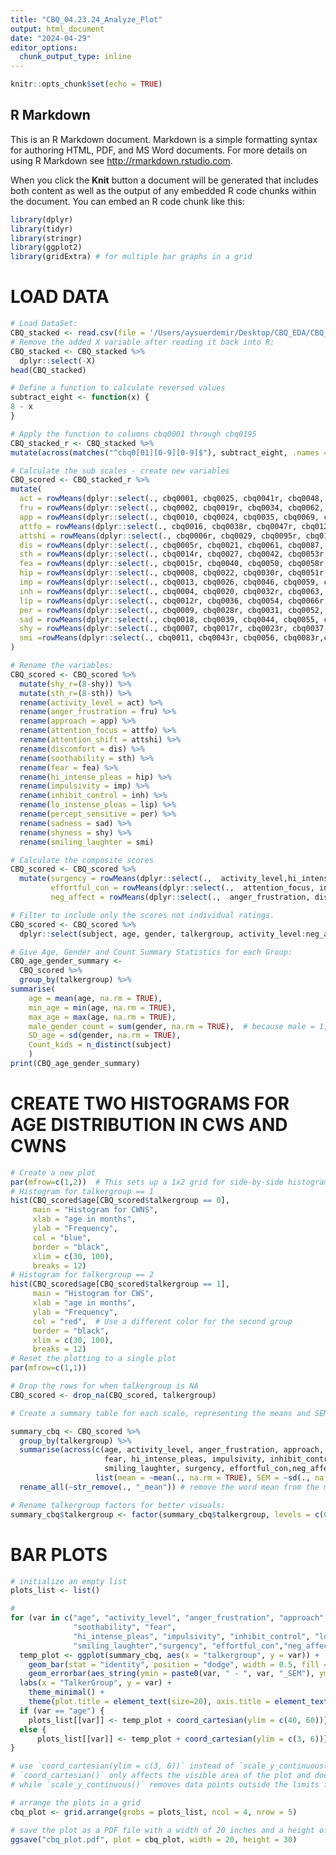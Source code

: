 ```yaml
---
title: "CBQ_04.23.24_Analyze_Plot"
output: html_document
date: "2024-04-29"
editor_options: 
  chunk_output_type: inline
---
```


```r
knitr::opts_chunk$set(echo = TRUE)
```

## R Markdown

This is an R Markdown document. Markdown is a simple formatting syntax for authoring HTML, PDF, and MS Word documents. For more details on using R Markdown see <http://rmarkdown.rstudio.com>.

When you click the **Knit** button a document will be generated that includes both content as well as the output of any embedded R code chunks within the document. You can embed an R code chunk like this:

```r
library(dplyr)
library(tidyr)
library(stringr)
library(ggplot2)
library(gridExtra) # for multiple bar graphs in a grid
```

# LOAD DATA
```r
# Load DataSet: 
CBQ_stacked <- read.csv(file = '/Users/aysuerdemir/Desktop/CBQ_EDA/CBQ_stacked.csv')
# Remove the added X variable after reading it back into R:
CBQ_stacked <- CBQ_stacked %>%
  dplyr::select(-X)
head(CBQ_stacked)
```
```r

# Define a function to calculate reversed values
subtract_eight <- function(x) {
8 - x
}

# Apply the function to columns cbq0001 through cbq0195
CBQ_stacked_r <- CBQ_stacked %>%
mutate(across(matches("^cbq0[01][0-9][0-9]$"), subtract_eight, .names = "{col}r"))

# Calculate the sub scales - create new variables
CBQ_scored <- CBQ_stacked_r %>%
mutate(
  act = rowMeans(dplyr::select(., cbq0001, cbq0025, cbq0041r, cbq0048, cbq0088r, cbq0102r, cbq0123r, cbq0126r, cbq0145r, cbq0152, cbq0172, cbq0187, cbq0192r), na.rm = TRUE),
  fru = rowMeans(dplyr::select(., cbq0002, cbq0019r, cbq0034, cbq0062, cbq0073, cbq0078, cbq0120r, cbq0128, cbq0140, cbq0156r, cbq0173, cbq0181, cbq0193), na.rm = TRUE),
  app = rowMeans(dplyr::select(., cbq0010, cbq0024, cbq0035, cbq0069, cbq0082, cbq0096, cbq0117, cbq0131r, cbq0148, cbq0166, cbq0175r, cbq0188r, cbq0191r), na.rm = TRUE),
  attfo = rowMeans(dplyr::select(., cbq0016, cbq0038r, cbq0047r, cbq0125, cbq0144, cbq0160, cbq0171r, cbq0186, cbq0195r), na.rm = TRUE),
  attshi = rowMeans(dplyr::select(., cbq0006r, cbq0029, cbq0095r, cbq0180, cbq0184r), na.rm = TRUE),
  dis = rowMeans(dplyr::select(., cbq0005r, cbq0021, cbq0061, cbq0087, cbq0097, cbq0101r, cbq0115, cbq0132, cbq0141, cbq0157, cbq0178, cbq0190r), na.rm = TRUE),
  sth = rowMeans(dplyr::select(., cbq0014r, cbq0027, cbq0042, cbq0053r, cbq0068r, cbq0085, cbq0092, cbq0103, cbq0118, cbq0134, cbq0150r, cbq0167r, cbq0177), na.rm = TRUE),
  fea = rowMeans(dplyr::select(., cbq0015r, cbq0040, cbq0050, cbq0058r, cbq0070r, cbq0080, cbq0091, cbq0130, cbq0138r, cbq0161r, cbq0176r, cbq0189), na.rm = TRUE),
  hip = rowMeans(dplyr::select(., cbq0008, cbq0022, cbq0030r, cbq0051r, cbq0060r, cbq0067, cbq0077, cbq0100, cbq0107, cbq0124, cbq0139, cbq0159r, cbq0182), na.rm = TRUE),
  imp = rowMeans(dplyr::select(., cbq0013, cbq0026, cbq0046, cbq0059, cbq0071r, cbq0079r, cbq0090r, cbq0104, cbq0114, cbq0137r, cbq0155, cbq0169r, cbq0183r), na.rm = TRUE),
  inh = rowMeans(dplyr::select(., cbq0004, cbq0020, cbq0032r, cbq0063, cbq0075, cbq0093r, cbq0108r, cbq0116, cbq0136, cbq0147, cbq0162r, cbq0168, cbq0185), na.rm = TRUE),
  lip = rowMeans(dplyr::select(., cbq0012r, cbq0036, cbq0054, cbq0066r, cbq0076,cbq0111r, cbq0113, cbq0133, cbq0146, cbq0151,cbq0164, cbq0174), na.rm = TRUE),
  per = rowMeans(dplyr::select(., cbq0009, cbq0028r, cbq0031, cbq0052, cbq0065,cbq0084r, cbq0098, cbq0105, cbq0122r, cbq0142r,cbq0154, cbq0170r), na.rm = TRUE),
  sad = rowMeans(dplyr::select(., cbq0018, cbq0039, cbq0044, cbq0055, cbq0064,cbq0072r, cbq0081, cbq0094, cbq0109r, cbq0112r,cbq0127, cbq0149r), na.rm = TRUE),
  shy = rowMeans(dplyr::select(., cbq0007, cbq0017r, cbq0023r, cbq0037,cbq0045r, cbq0057r, cbq0074, cbq0089, cbq0106,cbq0119r, cbq0129r, cbq0143, cbq0158r), na.rm = TRUE),
  smi =rowMeans(dplyr::select(., cbq0011, cbq0043r, cbq0056, cbq0083r,cbq0099r, cbq0110, cbq0121r, cbq0135r, cbq0152,cbq0163, cbq0165r, cbq0179, cbq0194), na.rm = TRUE)
)

# Rename the variables:
CBQ_scored <- CBQ_scored %>%
  mutate(shy_r=(8-shy)) %>%
  mutate(sth_r=(8-sth)) %>%
  rename(activity_level = act) %>%
  rename(anger_frustration = fru) %>%
  rename(approach = app) %>%
  rename(attention_focus = attfo) %>%
  rename(attention_shift = attshi) %>%
  rename(discomfort = dis) %>%
  rename(soothability = sth) %>%
  rename(fear = fea) %>%
  rename(hi_intense_pleas = hip) %>%
  rename(impulsivity = imp) %>%
  rename(inhibit_control = inh) %>%
  rename(lo_instense_pleas = lip) %>%
  rename(percept_sensitive = per) %>%
  rename(sadness = sad) %>%
  rename(shyness = shy) %>%
  rename(smiling_laughter = smi)

# Calculate the composite scores      
CBQ_scored <- CBQ_scored %>%
  mutate(surgency = rowMeans(dplyr::select(.,  activity_level,hi_intense_pleas, impulsivity, shy_r)),
         effortful_con = rowMeans(dplyr::select(.,  attention_focus, inhibit_control,lo_instense_pleas, percept_sensitive)),
         neg_affect = rowMeans(dplyr::select(.,  anger_frustration, discomfort,fear, sadness, sth_r))) 

# Filter to include only the scores not individual ratings. 
CBQ_scored <- CBQ_scored %>%
  dplyr::select(subject, age, gender, talkergroup, activity_level:neg_affect)
```

```r
# Give Age, Gender and Count Summary Statistics for each Group:
CBQ_age_gender_summary <- 
  CBQ_scored %>%
  group_by(talkergroup) %>%
summarise(
    age = mean(age, na.rm = TRUE),
    min_age = min(age, na.rm = TRUE),
    max_age = max(age, na.rm = TRUE),
    male_gender_count = sum(gender, na.rm = TRUE),  # because male = 1, female = 0
    SD_age = sd(gender, na.rm = TRUE),
    Count_kids = n_distinct(subject)
    )
print(CBQ_age_gender_summary)
```

# CREATE TWO HISTOGRAMS FOR AGE DISTRIBUTION IN CWS AND CWNS
```r

# Create a new plot
par(mfrow=c(1,2))  # This sets up a 1x2 grid for side-by-side histograms
# Histogram for talkergroup == 1
hist(CBQ_scored$age[CBQ_scored$talkergroup == 0], 
     main = "Histogram for CWNS",
     xlab = "age in months",
     ylab = "Frequency",
     col = "blue",
     border = "black",
     xlim = c(30, 100), 
     breaks = 12)
# Histogram for talkergroup == 2
hist(CBQ_scored$age[CBQ_scored$talkergroup == 1], 
     main = "Histogram for CWS",
     xlab = "age in months",
     ylab = "Frequency",
     col = "red",  # Use a different color for the second group
     border = "black",
     xlim = c(30, 100), 
     breaks = 12)
# Reset the plotting to a single plot
par(mfrow=c(1,1))
```

```r
# Drop the rows for when talkergroup is NA
CBQ_scored <- drop_na(CBQ_scored, talkergroup)

# Create a summary table for each scale, representing the means and SEMs for CWS and CWNS groups:

summary_cbq <- CBQ_scored %>%
  group_by(talkergroup) %>%
  summarise(across(c(age, activity_level, anger_frustration, approach, attention_focus, attention_shift, discomfort, soothability,
                     fear, hi_intense_pleas, impulsivity, inhibit_control, lo_instense_pleas, percept_sensitive, sadness, shyness,
                     smiling_laughter, surgency, effortful_con,neg_affect),
                   list(mean = ~mean(., na.rm = TRUE), SEM = ~sd(., na.rm = TRUE)/sqrt(n()))))%>%
  rename_all(~str_remove(., "_mean")) # remove the word mean from the mean measures for ease

# Rename talkergroup factors for better visuals:
summary_cbq$talkergroup <- factor(summary_cbq$talkergroup, levels = c(0, 1), labels = c("CWNS", "CWS"))
```


# BAR PLOTS
```r

# initialize an empty list
plots_list <- list()

# 
for (var in c("age", "activity_level", "anger_frustration", "approach", "attention_focus", "attention_shift", "discomfort", 
              "soothability", "fear",
              "hi_intense_pleas", "impulsivity", "inhibit_control", "lo_instense_pleas", "percept_sensitive", "sadness", "shyness",
              "smiling_laughter","surgency", "effortful_con","neg_affect")) {
  temp_plot <- ggplot(summary_cbq, aes(x = "talkergroup", y = var)) +
    geom_bar(stat = "identity", position = "dodge", width = 0.5, fill ='royalblue2') +
    geom_errorbar(aes_string(ymin = paste0(var, " - ", var, "_SEM"), ymax = paste0(var, " + ", var, "_SEM")), width = 0.2, position = position_dodge(width = 0.7)) +
  labs(x = "TalkerGroup", y = var) +
    theme_minimal() +
    theme(plot.title = element_text(size=20), axis.title = element_text(size=16), axis.text = element_text(size=14))
  if (var == "age") {
    plots_list[[var]] <- temp_plot + coord_cartesian(ylim = c(40, 60))} 
  else {
      plots_list[[var]] <- temp_plot + coord_cartesian(ylim = c(3, 6))}
}

# use `coord_cartesian(ylim = c(3, 6))` instead of `scale_y_continuous(limits = c(3, 6))` to get the blue bars plotted correctly. 
# `coord_cartesian()` only affects the visible area of the plot and does not remove any data points, 
# while `scale_y_continuous()` removes data points outside the limits from the plot altogether.

# arrange the plots in a grid
cbq_plot <- grid.arrange(grobs = plots_list, ncol = 4, nrow = 5)

# save the plot as a PDF file with a width of 20 inches and a height of 15 inches
ggsave("cbq_plot.pdf", plot = cbq_plot, width = 20, height = 30)

```

